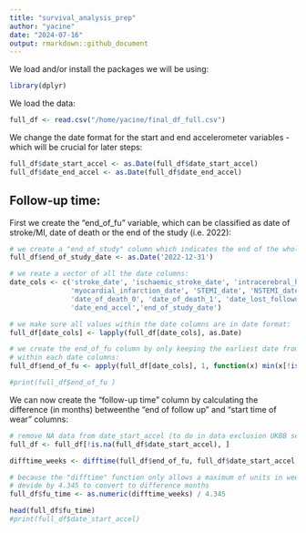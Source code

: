 ```yaml
---
title: "survival_analysis_prep"
author: "yacine"
date: "2024-07-16"
output: rmarkdown::github_document
---
```


We load and/or install the packages we will be using:

```r
library(dplyr)
```

We load the data:
```r
full_df <- read.csv("/home/yacine/final_df_full.csv")
```

We change the date format for the start and end accelerometer variables - which
will be crucial for later steps:
```r
full_df$date_start_accel <- as.Date(full_df$date_start_accel)
full_df$date_end_accel <- as.Date(full_df$date_end_accel)
```


## Follow-up time:

First we create the "end_of_fu" variable, which can be classified as date of 
stroke/MI, date of death or the end of the study (i.e. 2022):

```r
# we create a "end_of_study" column which indicates the end of the whole data collection:
full_df$end_of_study_date <- as.Date('2022-12-31')

# we reate a vector of all the date columns:
date_cols <- c('stroke_date', 'ischaemic_stroke_date', 'intracerebral_haemorrhage_date',
               'myocardial_infarction_date', 'STEMI_date', 'NSTEMI_date',
               'date_of_death_0', 'date_of_death_1', 'date_lost_followup',
               'date_end_accel','end_of_study_date')

# we make sure all values within the date columns are in date format:
full_df[date_cols] <- lapply(full_df[date_cols], as.Date)

# we create the end_of_fu column by only keeping the earliest date from each rows
# within each date columns:
full_df$end_of_fu <- apply(full_df[date_cols], 1, function(x) min(x[!is.na(x)]))

#print(full_df$end_of_fu )
```

We can now create the "follow-up time" column by calculating the difference (in months) 
betweenthe "end of follow up" and "start time of wear" columns:
```r
# remove NA data from date_start_accel (to do in data exclusion UKBB script?)
full_df <- full_df[!is.na(full_df$date_start_accel), ]

difftime_weeks <- difftime(full_df$end_of_fu, full_df$date_start_accel, units = "weeks")

# because the "difftime" function only allows a maximum of units in weeks, we 
# devide by 4.345 to convert to difference months
full_df$fu_time <- as.numeric(difftime_weeks) / 4.345

head(full_df$fu_time) 
#print(full_df$date_start_accel)
```


## 







